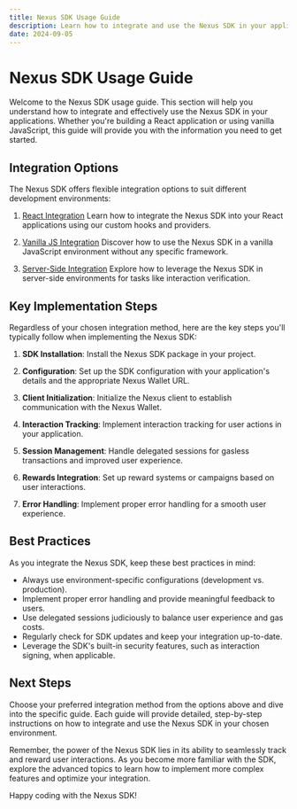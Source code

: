 ```yaml
---
title: Nexus SDK Usage Guide
description: Learn how to integrate and use the Nexus SDK in your applications
date: 2024-09-05
---
```


# Nexus SDK Usage Guide

Welcome to the Nexus SDK usage guide. This section will help you understand how to integrate and effectively use the Nexus SDK in your applications. Whether you're building a React application or using vanilla JavaScript, this guide will provide you with the information you need to get started.

## Integration Options

The Nexus SDK offers flexible integration options to suit different development environments:

1. [React Integration](/wallet-sdk/integration-guide/react)
   Learn how to integrate the Nexus SDK into your React applications using our custom hooks and providers.

2. [Vanilla JS Integration](/wallet-sdk/integration-guide/vanilla-js)
   Discover how to use the Nexus SDK in a vanilla JavaScript environment without any specific framework.

3. [Server-Side Integration](/wallet-sdk/integration-guide/server)
   Explore how to leverage the Nexus SDK in server-side environments for tasks like interaction verification.

## Key Implementation Steps

Regardless of your chosen integration method, here are the key steps you'll typically follow when implementing the Nexus SDK:

1. **SDK Installation**: Install the Nexus SDK package in your project.

2. **Configuration**: Set up the SDK configuration with your application's details and the appropriate Nexus Wallet URL.

3. **Client Initialization**: Initialize the Nexus client to establish communication with the Nexus Wallet.

4. **Interaction Tracking**: Implement interaction tracking for user actions in your application.

5. **Session Management**: Handle delegated sessions for gasless transactions and improved user experience.

6. **Rewards Integration**: Set up reward systems or campaigns based on user interactions.

7. **Error Handling**: Implement proper error handling for a smooth user experience.

## Best Practices

As you integrate the Nexus SDK, keep these best practices in mind:

- Always use environment-specific configurations (development vs. production).
- Implement proper error handling and provide meaningful feedback to users.
- Use delegated sessions judiciously to balance user experience and gas costs.
- Regularly check for SDK updates and keep your integration up-to-date.
- Leverage the SDK's built-in security features, such as interaction signing, when applicable.

## Next Steps

Choose your preferred integration method from the options above and dive into the specific guide. Each guide will provide detailed, step-by-step instructions on how to integrate and use the Nexus SDK in your chosen environment.

Remember, the power of the Nexus SDK lies in its ability to seamlessly track and reward user interactions. As you become more familiar with the SDK, explore the advanced topics to learn how to implement more complex features and optimize your integration.

Happy coding with the Nexus SDK!
